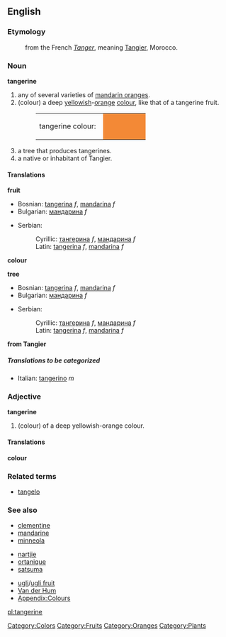 {{wikipedia}}
==English==

===Etymology===
:from the French ''[[Tanger]]'', meaning [[Tangier]], Morocco.
===Noun===
'''tangerine'''
#any of several varieties of [[mandarin orange]]s.
#(colour) a deep [[yellow]]ish-[[orange]] [[colour]], like that of a tangerine fruit.
#:<table><tr><td>tangerine colour: &nbsp;</td><td bgcolor="#F38936" width="80">&nbsp; </td></tr></table>
#a tree that produces tangerines.
#a native or inhabitant of Tangier.

====Translations====
'''fruit'''
{{top}}
*Bosnian: [[tangerina]] ''f'', [[mandarina]] ''f''
*Bulgarian: [[мандарина]] ''f''
{{mid}}
*Serbian:
*:Cyrillic: [[тангерина]] ''f'', [[мандарина]] ''f''
*:Latin: [[tangerina]] ''f'', [[mandarina]] ''f''
{{bottom}}

'''colour'''
{{top}}
{{mid}}
{{bottom}}

'''tree'''
{{top}}
*Bosnian: [[tangerina]] ''f'', [[mandarina]] ''f''
*Bulgarian: [[мандарина]] ''f''
{{mid}}
*Serbian:
*:Cyrillic: [[тангерина]] ''f'', [[мандарина]] ''f''
*:Latin: [[tangerina]] ''f'', [[mandarina]] ''f''
{{bottom}}

'''from Tangier'''
{{top}}
{{mid}}
{{bottom}}

=====Translations to be categorized=====
{{checktrans}}
<!--Remove this section once all of the translations below have been moved into the tables above.-->
*Italian: [[tangerino]] ''m''

===Adjective===
'''tangerine'''
#(colour) of a deep yellowish-orange colour.

====Translations====
'''colour'''
{{top}}
{{mid}}
{{bottom}}

===Related terms===
*[[tangelo]]

===See also===
{{top}}
*[[clementine]]
*[[mandarine]]
*[[minneola]]
{{mid}}
*[[nartjie]]
*[[ortanique]]
*[[satsuma]]
{{mid}}
*[[ugli]]/[[ugli fruit]]
*[[Van der Hum]]
*[[Wiktionary_Appendix:Colours|Appendix:Colours]]
{{bottom}}

[[Category:Colors]]
[[Category:Fruits]]
[[Category:Oranges]]
[[Category:Plants]]

[[pl:tangerine]]